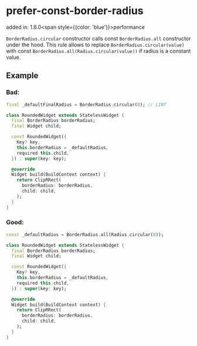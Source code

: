 # prefer-const-border-radius
added in: 1.6.0<span style={{color: 'blue'}}>performance</span>

`BorderRadius.circular` constructor calls const `BorderRadius.all` constructor under the hood. This rule allows to replace `BorderRadius.circular(value)` with const `BorderRadius.all(Radius.circular(value))` if radius is a constant value.

## Example
### Bad:

```dart
final _defaultFinalRadius = BorderRadius.circular(8); // LINT

class RoundedWidget extends StatelessWidget {
  final BorderRadius borderRadius;
  final Widget child;

  const RoundedWidget({
    Key? key,
    this.borderRadius = _defaultRadius,
    required this.child,
  }) : super(key: key);

  @override
  Widget build(BuildContext context) {
    return ClipRRect(
      borderRadius: borderRadius,
      child: child,
    );
  }
}
```
### Good:

```dart
const _defaultRadius = BorderRadius.all(Radius.circular(8));

class RoundedWidget extends StatelessWidget {
  final BorderRadius borderRadius;
  final Widget child;

  const RoundedWidget({
    Key? key,
    this.borderRadius = _defaultRadius,
    required this.child,
  }) : super(key: key);

  @override
  Widget build(BuildContext context) {
    return ClipRRect(
      borderRadius: borderRadius,
      child: child,
    );
  }
}
```
